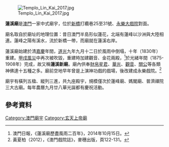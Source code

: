 {{Distinguish|蓮峰廟}}
[[File:Templo_Lin_Kai_2017.jpg|thumb]]

'''蓮溪廟'''是[[澳門|澳門]]一家中式廟宇，位於[[新橋_(澳門)|新橋]]打纜巷25至31號、[[永樂大戲院|永樂大戲院]]對面。

廟名取自於廟址的地理位置：昔日澳門半島形似蓮花，北端有蓮峰以沙洲與大陸相連。蓮峰之陽有溪水，流於新橋一帶，而廟就在蓮溪右岸。

蓮溪廟始建於清[[嘉庆帝|嘉慶]]年間，[[道光帝|道光]]九年九月十二日於風雨中倒塌，十年（1830年）重建。[[甲戌風災|甲戌風災]]中再次被吹毀，重建時加建觀音、金花兩殿，<ref>澳門日報，《蓮溪廟歷盡風雨二百年》，2014年10月15日。</ref>於光緒年間（1875-1908年）完成，故又稱'''蓮溪新廟'''。廟內供奉[[增福真君|財帛星君]]、[[华光大帝|華光]]、[[觀世音菩薩|觀音]]、[[关羽|關公]]等各類神佛達十五種之多。廟前空地早年曾是上演神功戲的戲場，後改建成永樂戲院。<ref>黃夏柏（2012），《澳門戲院誌》，麥穗出版，頁122-131。</ref>

廟宇有橫列五楹、縱列三進，共九座殿宇，規模僅次於蓮峰廟、媽閣廟、普濟禪院三大古廟。每年農曆九月廿八華光誕都有慶祝活動。

==參考資料==
{{reflist}}

{{澳門廟宇}}
[[Category:澳門廟宇|Category:澳門廟宇]]
[[Category:玄天上帝廟|Category:玄天上帝廟]]